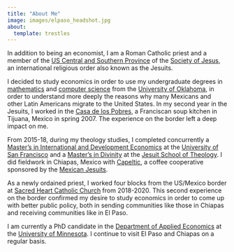 ```yaml
---
title: "About Me"
image: images/elpaso_headshot.jpg
about: 
  template: trestles
---
```


In addition to being an economist,
I am a Roman Catholic priest and a member of the
[US Central and Southern Province](https://www.jesuitscentralsouthern.org/)
of the [Society of Jesus](https://www.jesuits.global/), 
an international religious order also known as the Jesuits.

I decided to study economics in order to use my undergraduate degrees in 
[mathematics](https://math.ou.edu/) and 
[computer science](https://www.ou.edu/coe/cs) from the 
[University of Oklahoma](http://www.ou.edu),
in order to understand
more deeply the reasons why many Mexicans and other Latin Americans 
migrate to the United States. In my second year in the Jesuits, I worked in the 
[Casa de los Pobres](https://casadelospobresusa.com/), a Franciscan soup kitchen in Tijuana, Mexico
in spring 2007. The experience on the border left a deep
impact on me. 

From 2015-18, during my theology studies, I completed concurrently
a [Master's in International and Development Economics](https://myusf.usfca.edu/arts-sciences/economics/idec) at the 
[University of San Francisco](http://www.usfca.edu) and
a [Master's in Divinity](https://www.scu.edu/jst/academics/academic-degrees/master-of-divinity-mdiv/)
at the [Jesuit School of Theology](https://www.scu.edu/jst/).
I did fieldwork in Chiapas, Mexico with [Capeltic](https://www.capeltic.org/home),
a coffee cooperative sponsored by the [Mexican Jesuits](https://jesuitasmexico.org/).

As a newly ordained priest, I worked four blocks from the US/Mexico border at
[Sacred Heart Catholic Church](https://www.sacredheartelpaso.org/) from 2018-2020.
This second experience on the border confirmed my desire to study
economics in order to come up with better public policy, both in 
sending communities like those in Chiapas and receiving communities like in El Paso.

I am currently a PhD candidate in the 
[Department of Applied Economics](https://apec.umn.edu/) at the
[University of Minnesota](https://www.umn.edu). I continue to visit El Paso
and Chiapas on a regular basis. 
